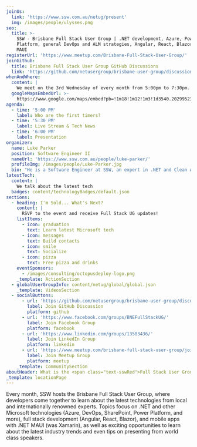 ```yaml
---
joinUs:
  link: 'https://www.ssw.com.au/netug/present'
  img: /images/people/ulysses.png
seo:
  title: >-
    SSW - Brisbane Full Stack User Group | .NET development, Azure, Power
    Platform, general DevOps and ALM strategies, Angular, React, Blazor, and
    MAUI
registerUrl: 'https://www.meetup.com/Brisbane-Full-Stack-User-Group/'
joinGithub:
  title: Brisbane Full Stack User Group GitHub Discussions
  link: 'https://github.com/netusergroup/brisbane-user-group/discussions'
whenAndWhere:
  content: |
    We meet on the 3rd Wednesday of every month from 5:00pm to 7:30pm.
  googleMapsEmbedUrl: >-
    https://www.google.com/maps/embed?pb=!1m18!1m12!1m3!1d3540.2029952356315!2d153.02954507545877!3d-27.462938976323567!2m3!1f0!2f0!3f0!3m2!1i1024!2i768!4f13.1!3m3!1m2!1s0x6b915a004beb15db%3A0xd087bdb9527dfca5!2sSSW%20Brisbane!5e0!3m2!1sen!2sau!4v1697680472625!5m2!1sen!2sau
agenda:
  - time: '5:00 PM'
    label: Who are the first timers?
  - time: '5:30 PM'
    label: Live Stream & Tech News
  - time: '6:00 PM'
    label: Presentation
organizer:
  name: Luke Parker
  position: Software Engineer II
  nameUrl: 'https://www.ssw.com.au/people/luke-parker/'
  profileImg: /images/people/Luke-Parker.jpg
  bio: "He is a Software Engineer at SSW, an expert in .NET and Clean Architecture.\_With a passion for sharing knowledge, he loves educating the developer\_community with thought-provoking blogs at lukeparker.dev, covering hot topics\_for the modern Microsoft developer. As a local Brisbane Full Stack User Group\_organizer and presenter, he's all about creating thriving tech communities.\n"
latestTech:
  content: |
    We talk about the latest tech
  badges: content/technologyBadges/default.json
sections:
  - heading: I'm Sold... What's Next?
    content: |
      RSVP to the event and receive Full Stack UG updates!
    listItems:
      - icon: graduation
        text: Learn latest Microsoft tech
      - icon: messages
        text: Build contacts
      - icon: smile
        text: Socialize
      - icon: pizza
        text: Free pizza and drinks
    eventSponsors:
      - /images/consulting/octopusdeploy-logo.png
    _template: ActionSection
  - globalUserGroupInfo: content/netug/global/global.json
    _template: VideosSection
  - socialButtons:
      - url: 'https://github.com/netusergroup/brisbane-user-group/discussions'
        label: Join GitHub Discussion
        platform: github
      - url: 'https://www.facebook.com/groups/BNEFullStackUG/'
        label: Join Facebook Group
        platform: facebook
      - url: 'https://www.linkedin.com/groups/13583436/'
        label: Join LinkedIn Group
        platform: linkedin
      - url: 'https://www.meetup.com/brisbane-full-stack-user-group/join/'
        label: Join Meetup Group
        platform: meetup
    _template: CommunitySection
aboutHeader: What is the <span class="text-sswRed">Full Stack User Group</span>?
_template: locationPage
---
```


Every month, SSW hosts the Brisbane Full Stack User Group, where developers come together to learn about the latest technologies from local and internationally renowned experts. Topics focus on .NET and other Microsoft technologies (Azure, DevOps, SharePoint, Power Platform, and more), full stack development (Angular, React, Blazor), and mobile apps with .NET MAUI (was Xamarin), as well as exciting opportunities to learn about the latest industry trends and even tips on presenting from world class speakers.
